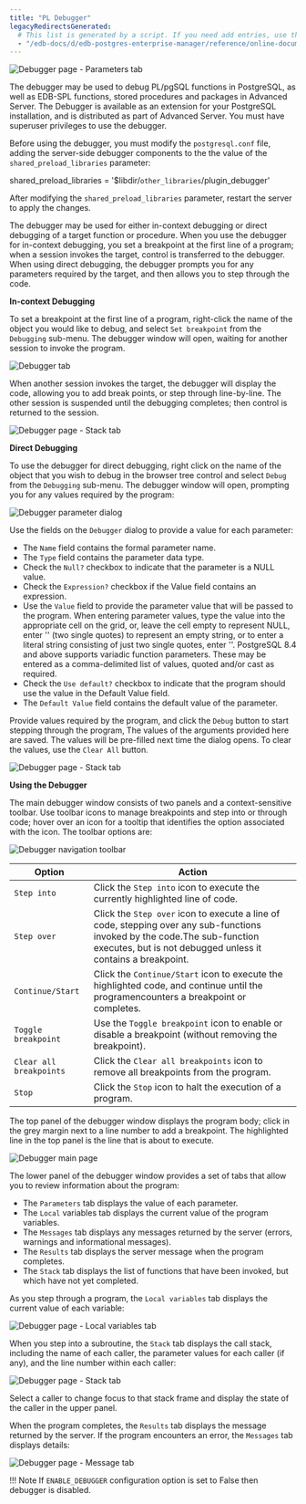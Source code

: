 ```yaml
---
title: "PL Debugger"
legacyRedirectsGenerated:
  # This list is generated by a script. If you need add entries, use the `legacyRedirects` key.
  - "/edb-docs/d/edb-postgres-enterprise-manager/reference/online-documentation/8.0/debugger.html"
---
```


<div id="debugger" class="registered_link"></div>

![Debugger page - Parameters tab](../images/debug_main.png)

The debugger may be used to debug PL/pgSQL functions in PostgreSQL, as well as EDB-SPL functions, stored procedures and packages in Advanced Server. The Debugger is available as an extension for your PostgreSQL installation, and is distributed as part of Advanced Server. You must have superuser privileges to use the debugger.

Before using the debugger, you must modify the `postgresql.conf` file, adding the server-side debugger components to the the value of the `shared_preload_libraries` parameter:

  shared_preload_libraries = '$libdir/`other_libraries`/plugin_debugger'

After modifying the `shared_preload_libraries` parameter, restart the server to apply the changes.

The debugger may be used for either in-context debugging or direct debugging of a target function or procedure. When you use the debugger for in-context debugging, you set a breakpoint at the first line of a program; when a session invokes the target, control is transferred to the debugger. When using direct debugging, the debugger prompts you for any parameters required by the target, and then allows you to step through the code.

**In-context Debugging**

To set a breakpoint at the first line of a program, right-click the name of the object you would like to debug, and select `Set breakpoint` from the `Debugging` sub-menu. The debugger window will open, waiting for another session to invoke the program.

![Debugger tab](../images/debug_set_breakpoint.png)

When another session invokes the target, the debugger will display the code, allowing you to add break points, or step through line-by-line. The other session is suspended until the debugging completes; then control is returned to the session.

![Debugger page - Stack tab](../images/debug_ic_step_in.png)

**Direct Debugging**

To use the debugger for direct debugging, right click on the name of the object that you wish to debug in the browser tree control and select `Debug` from the `Debugging` sub-menu. The debugger window will open, prompting you for any values required by the program:

![Debugger parameter dialog](../images/debug_params.png)

Use the fields on the `Debugger` dialog to provide a value for each parameter:

-   The `Name` field contains the formal parameter name.
-   The `Type` field contains the parameter data type.
-   Check the `Null?` checkbox to indicate that the parameter is a NULL value.
-   Check the `Expression?` checkbox if the Value field contains an expression.
-   Use the `Value` field to provide the parameter value that will be passed to the program. When entering parameter values, type the value into the appropriate cell on the grid, or, leave the cell empty to represent NULL, enter '' (two single quotes) to represent an empty string, or to enter a literal string consisting of just two single quotes, enter ''. PostgreSQL 8.4 and above supports variadic function parameters. These may be entered as a comma-delimited list of values, quoted and/or cast as required.
-   Check the `Use default?` checkbox to indicate that the program should use the value in the Default Value field.
-   The `Default Value` field contains the default value of the parameter.

Provide values required by the program, and click the `Debug` button to start stepping through the program, The values of the arguments provided here are saved. The values will be pre-filled next time the dialog opens. To clear the values, use the `Clear All` button.

![Debugger page - Stack tab](../images/debug_step_in.png)

**Using the Debugger**

The main debugger window consists of two panels and a context-sensitive toolbar. Use toolbar icons to manage breakpoints and step into or through code; hover over an icon for a tooltip that identifies the option associated with the icon. The toolbar options are:

![Debugger navigation toolbar](../images/debug_toolbar.png)

| Option                  | Action                                                                                                                                                                                    |
| ----------------------- | ----------------------------------------------------------------------------------------------------------------------------------------------------------------------------------------- |
| `Step into`             | Click the `Step into` icon to execute the currently highlighted line of code.<br />                                                                                                       |
| `Step over`             | Click the `Step over` icon to execute a line of code, stepping over any sub-functions invoked by the code.The sub-function executes, but is not debugged unless it contains a breakpoint. |
| `Continue/Start`        | Click the `Continue/Start` icon to execute the highlighted code, and continue until the programencounters a breakpoint or completes.                                                      |
| `Toggle breakpoint`     | Use the `Toggle breakpoint` icon to enable or disable a breakpoint (without removing the breakpoint).<br />                                                                               |
| `Clear all breakpoints` | Click the `Clear all breakpoints` icon to remove all breakpoints from the program.<br />                                                                                                  |
| `Stop`                  | Click the `Stop` icon to halt the execution of a program.<br />                                                                                                                           |

The top panel of the debugger window displays the program body; click in the grey margin next to a line number to add a breakpoint. The highlighted line in the top panel is the line that is about to execute.

![Debugger main page](../images/debug_main.png)

The lower panel of the debugger window provides a set of tabs that allow you to review information about the program:

-   The `Parameters` tab displays the value of each parameter.
-   The `Local` variables tab displays the current value of the program variables.
-   The `Messages` tab displays any messages returned by the server (errors, warnings and informational messages).
-   The `Results` tab displays the server message when the program completes.
-   The `Stack` tab displays the list of functions that have been invoked, but which have not yet completed.

As you step through a program, the `Local variables` tab displays the current value of each variable:

![Debugger page - Local variables tab](../images/debug_variables.png)

When you step into a subroutine, the `Stack` tab displays the call stack, including the name of each caller, the parameter values for each caller (if any), and the line number within each caller:

![Debugger page - Stack tab](../images/debug_stack.png)

Select a caller to change focus to that stack frame and display the state of the caller in the upper panel.

When the program completes, the `Results` tab displays the message returned by the server. If the program encounters an error, the `Messages` tab displays details:

![Debugger page - Message tab](../images/debug_error_message.png)

!!! Note
    If `ENABLE_DEBUGGER` configuration option is set to False then debugger is disabled.
